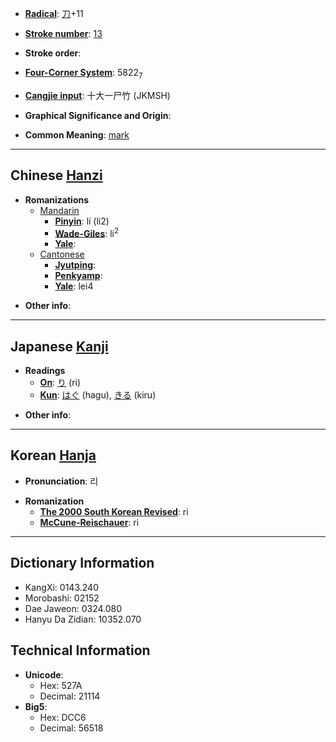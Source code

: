 * '''[[Wiktionary:Chinese radical index| Radical]]''': [[Wiktionary:Chinese radical index 刀|刀]]+11

* '''[[Wiktionary:Chinese total strokes index|Stroke number]]''': [[Wiktionary:Chinese total strokes index 13|13]]

* '''Stroke order''': 

* '''[[Wiktionary:Chinese four corner index|Four-Corner System]]''': 5822<sub>7</sub>

* '''[[Wiktionary:Chinese Cangjie index|Cangjie input]]''': 十大一尸竹 (JKMSH)

* '''Graphical Significance and Origin''': 

* '''Common Meaning''': [[mark]]

----

== Chinese [[Hanzi]] ==

* '''Romanizations'''
** [[Mandarin]]
*** '''[[Pinyin]]''': lí (li2)
*** '''[[Wade-Giles]]''': li<sup>2</sup>
*** '''[[Yale]]''': 
**[[Cantonese]]
***'''[[Jyutping]]''':
***'''[[Penkyamp]]''': 
***'''[[Yale]]''': lei4

* '''Other info''': 

----

== Japanese [[Kanji]] ==

* '''Readings'''
** '''[[On]]''': [[り]] (ri)
** '''[[Kun]]''': [[はぐ]] (hagu), [[きる]] (kiru)

* '''Other info''':  

----

== Korean [[Hanja]] ==

* '''Pronunciation''': 리

* '''Romanization'''
** '''[[The 2000 South Korean Revised Romanization|The 2000 South Korean Revised]]''': ri
** '''[[McCune-Reischauer]]''': ri

----

== Dictionary Information ==

* KangXi: 0143.240
* Morobashi: 02152
* Dae Jaweon: 0324.080
* Hanyu Da Zidian: 10352.070

== Technical Information ==

* '''Unicode''':
** Hex: 527A
** Decimal: 21114
* '''Big5''':
** Hex: DCC6
** Decimal: 56518